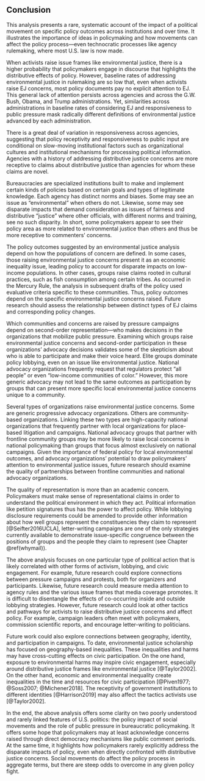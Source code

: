 ## Conclusion {#ej-conclusion}

This analysis presents a rare, systematic account of the impact of a political movement on specific policy outcomes across institutions and over time. It illustrates the importance of ideas in policymaking and how movements can affect the policy process---even technocratic processes like agency rulemaking, where most U.S. law is now made. 

When activists raise issue frames
like environmental justice, there is a higher probability that
policymakers engage in discourse that highlights the distributive effects of policy. However, baseline rates of addressing environmental justice in rulemaking are so low that, even when activists raise EJ concerns, most policy documents pay no explicit attention to EJ. This general lack of attention persists across agencies and across the G.W. Bush, Obama, and Trump administrations. Yet, similarities across administrations in baseline rates of considering EJ and responsiveness to public pressure mask radically different definitions of environmental justice advanced by each administration.

There is a great deal of variation in responsiveness across agencies, suggesting that policy receptivity and responsiveness to public input are conditional on slow-moving
institutional factors such as organizational cultures and institutional mechanisms for processing political information. Agencies with a history of addressing distributive justice concerns are more receptive to claims about distributive justice than agencies for whom these claims are novel. 

Bureaucracies are specialized institutions built to make and implement certain kinds of policies based on certain goals and types of legitimate knowledge. Each agency has distinct norms and biases. Some may see an issue as "environmental" when others do not. Likewise, some may see disparate impacts that demand consideration as issues of fairness and distributive "justice" where other officials, with different norms and training, see no such disparity. In short, some policymakers appear to see their policy area as more related to environmental justice than others and thus be more receptive to commenters' concerns. 

The policy outcomes suggested by an environmental justice analysis depend on how the populations of concern are defined. In some cases, those raising environmental justice concerns present it as an economic inequality issue, leading policy to account for disparate impacts on low-income populations. In other cases, groups raise claims rooted in cultural practices, such as fish consumption among certain tribes. As occurred in the Mercury Rule, the analysis in subsequent drafts of the policy used evaluative criteria specific to these communities. Thus, policy outcomes depend on the specific environmental justice concerns raised. Future research should assess the relationship between distinct types of EJ claims and corresponding policy changes. <!--TODO REVIEW HAND-CODED RESULTS--> 

Which communities and concerns are raised by pressure campaigns depend on second-order representation---who makes decisions in the organizations that mobilize public pressure. Examining which groups raise environmental justice concerns and second-order participation in these organizations' advocacy decisions validates some of the skepticism about who is able to participate and make their voice heard. Elite groups dominate policy lobbying, even on an issue like environmental justice. National advocacy organizations frequently request that regulators protect "all people" or even "low-income communities of color." However, this more generic advocacy may not lead to the same outcomes as participation by groups that can present more specific local environmental justice concerns unique to a community. 

Several types of organizations raise environmental justice concerns. Some are generic progressive advocacy organizations. Others are community-based organizations. Linking these two types are high-capacity national organizations that frequently partner with local organizations for place-based litigation and campaigns. National advocacy groups that partner with frontline community groups may be more likely to raise local concerns in national policymaking than groups that focus almost exclusively on national campaigns. Given the importance of federal policy for local environmental outcomes, and advocacy organizations' potential to draw policymakers' attention to environmental justice issues, future research should examine the quality of partnerships between frontline communities and national advocacy organizations.

The quality of representation is more than an academic concern. Policymakers must make sense of representational claims in order to understand the political environment in which they act. Political information like petition signatures thus has the power to affect policy. While lobbying disclosure requirements could be amended to provide other information about how well groups represent the constituencies they claim to represent [@Seifter2016UCLA], letter-writing campaigns are one of the only strategies currently available to demonstrate issue-specific congruence between the positions of groups and the people they claim to represent (see Chapter \@ref(whymail)).

The above analysis focuses on one particular type of political action that is likely correlated with other forms of activism, lobbying, and civic engagement. For example, future research could explore connections between pressure campaigns and protests, both for organizers and participants. Likewise, future research could measure media attention to agency rules and the various issue frames that media coverage promotes. It is difficult to disentangle the effects of co-occurring inside and outside lobbying strategies. However, future research could look at other tactics and pathways for activists to raise distributive justice concerns and affect policy. For example, campaign leaders often meet with policymakers, commission scientific reports, and encourage letter-writing to politicians.

Future work could also explore connections between geography, identity, and participation in campaigns. To date, environmental justice scholarship has focused on geography-based inequalities. These inequalities and harms may have cross-cutting effects on civic participation. On the one hand, exposure to environmental harms may inspire civic engagement, especially around distributive justice frames like environmental justice [@Taylor2002]. On the other hand, economic and environmental inequality create inequalities in the time and resources for civic participation [@Piven1977; @Soss2007; @Michener2018]. The receptivity of government institutions to different identities [@Harrison2019] may also affect the tactics activists use [@Taylor2002].

In the end, the above analysis offers some clarity on two poorly
understood and rarely linked features of U.S. politics: the policy impact of social movements and the role of public pressure in bureaucratic policymaking. It offers
some hope that policymakers may at least acknowledge concerns raised through direct democracy mechanisms like public comment periods. At the same time, it highlights how policymakers rarely explicitly address the disparate impacts of policy, even when directly confronted with distributive justice concerns.   Social movements do affect the policy process in aggregate terms, but there are steep odds to overcome in any given policy fight.